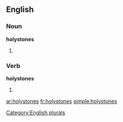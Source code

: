 ==English==

===Noun===
'''holystones'''

# {{plural of |[[holystone]]}}

===Verb===
'''holystones'''

# {{third-person singular of|[[holystone]]}}

[[Category:English plurals]]

[[ar:holystones]]
[[fr:holystones]]
[[simple:holystones]]
